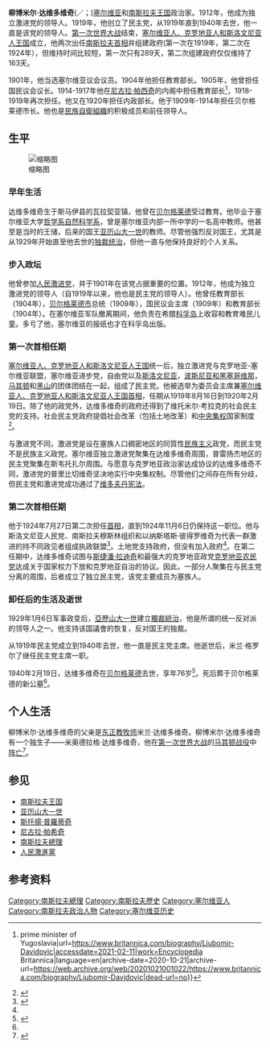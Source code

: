 {{Infobox officeholder
|name			= 柳博米尔·达维多维奇<br>Љубомир Давидовић
|image			= Љубомир Давидовић.jpg
|office1		= {{YUG-1918}}第2任[[南斯拉夫总理|總理]]
|term_start1		=1919年8月16日
|term_end1		=1920年2月19日
|monarch1		= [[彼得一世_(塞尔维亚)|彼得一世]]
|predecessor1		= [[斯托揚·普羅蒂奇|斯托揚·普羅蒂奇]]
|successor1		= [[斯托揚·普羅蒂奇|斯托揚·普羅蒂奇]]
|term_start2		= 1924年7月27日
|term_end2		= 1924年11月6日
|monarch2		= [[亞歷山大一世_(南斯拉夫)|亚历山大一世]]
|predecessor2		= [[尼古拉·帕希奇|尼古拉·帕希奇]]
|successor2		= [[尼古拉·帕希奇|尼古拉·帕希奇]]
|birth_date		= {{birth date|1863|12|24|df=y}}
|birth_place		= {{flag|Principality of Serbia}}[[斯马伊县瓦拉契亚|斯马伊县瓦拉契亚]]
|death_date		= {{Death date and age|1940|2|19|1863|12|24|df=y}}
|death_place		= {{YUG-1918}}[[贝尔格莱德|贝尔格莱德]]
|party			= [[人民激進黨|人民激進黨]]
[[独立激进党|独立激进党]]
[[民主党(南斯拉夫王国)|民主党]]
}}
'''柳博米尔·达维多维奇'''({{lang-sr-Latn|Ljubomir Davidović}}／{{lang-sr-cyr|Љубомир Давидовић}}；{{Bd|1863年12月24日||1940年2月19日}})[[塞尔维亚|塞尔维亚]]和[[南斯拉夫王国|南斯拉夫王国]]政治家。1912年，他成为独立激进党的领导人。1919年，他创立了民主党，从1919年直到1940年去世，他一直是该党的领导人。[[第一次世界大战|第一次世界大战]]结束，[[塞尔维亚人、克罗地亚人和斯洛文尼亚人王国|塞尔维亚人、克罗地亚人和斯洛文尼亚人王国]]成立，他两次出任[[南斯拉夫總理|南斯拉夫首相]]并组建政府(第一次在1919年，第二次在1924年），但维持时间比较短，第一次只有289天，第二次组建政府仅仅维持了163天。

1901年，他当选塞尔维亚议会议员。1904年他担任教育部长。1905年，他曾担任国民议会议长。1914-1917年他在[[尼古拉·帕希奇|尼古拉·帕西奇]]的内阁中担任教育部长<ref>{{Cite web|title=Ljubomir Davidović {{!}} prime minister of Yugoslavia|url=https://www.britannica.com/biography/Ljubomir-Davidovic|accessdate=2021-02-11|work=Encyclopedia Britannica|language=en|archive-date=2020-10-21|archive-url=https://web.archive.org/web/20201021001022/https://www.britannica.com/biography/Ljubomir-Davidovic|dead-url=no}}</ref>，1918-1919年再次担任。他又在1920年担任内政部长。他于1909年-1914年担任贝尔格莱德市长。他也是[[民族自衛組織|民族自衛組織]]的积极成员和前任领导人。

==生平==
[[File:Ljubomir_Davidović.JPG|缩略图]]
===早年生活===
达维多维奇生于斯马伊县的瓦拉契亚镇，他曾在[[贝尔格莱德|贝尔格莱德]]受过教育。他毕业于塞尔维亚大学[[哲學系|哲学系]][[自然科学|自然科学系]]，曾是塞尔维亚内部一所中学的一名高中教师。他甚至是当时的王储，后来的国王[[亞歷山大一世_(南斯拉夫)|亚历山大一世]]的教师。尽管他强烈反对国王，尤其是从1929年开始直至他去世的[[1月6日独裁|独裁统治]]，但他一直与他保持良好的个人关系。
===步入政坛===
他曾参加[[人民激進黨|人民激进党]]，并于1901年在该党占据重要的位置。1912年，他成为独立激进党的领导人（自1919年以来，他也是民主党的领导人）。他曾任教育部长（1904年），[[贝尔格莱德|贝尔格莱德市]]总统（1909年），国民议会主席（1909年）和教育部长（1904年）。在塞尔维亚军队撤离期间，他负责在希腊[[克基拉島|科孚岛]]上收容和教育难民儿童。多亏了他，塞尔维亚的报纸也才在科孚岛出版。
===第一次首相任期===
[[塞尔维亚人、克罗地亚人和斯洛文尼亚人王国|塞尔维亚人、克罗地亚人和斯洛文尼亚人王国]]统一后，独立激进党与克罗地亚-塞尔维亚联盟，塞尔维亚进步党，自由党以及[[斯洛文尼亚|斯洛文尼亚]]，[[波斯尼亚和黑塞哥维那|波斯尼亚和黑塞哥维那]]，[[北马其顿|马其顿]]和[[蒙特內哥羅|黑山]]的团体团结在一起，组成了民主党。他被选举为委员会主席兼[[南斯拉夫總理|塞尔维亚人、克罗地亚人和斯洛文尼亚人王国首相]]，任期从1919年8月16日到1920年2月19日。除了他的政党外，达维多维奇的政府还得到了维托米尔·考拉克的社会民主党的支持。社会民主党政府提倡社会改革（包括土地改革）和[[中央集权|中央集权]]国家制度<ref>{{Cite book|title=Petranović 1988, стр.|last=Petranović|first=Istorija Jugoslavije 1918-1988|publisher=|year=1988|isbn=|location=|pages=95}}</ref>。

与激进党不同，激进党是设在塞族人口稠密地区的同質性[[民族主义|民族主义]]政党，而民主党不是民族主义政党。塞尔维亚独立激进党聚集在达维多维奇周围，普雷扬杰地区的民主党聚集在斯韦托扎尔周围。与愿意与克罗地亚政治家达成协议的达维多维奇不同，激进党的普里比切维奇坚决地实行中央集权制。尽管他们之间存在所有分歧，但民主党和激进党成功通过了[[维多夫丹宪法|维多夫丹宪法]]。
===第二次首相任期===
他于1924年7月27日第二次担任[[南斯拉夫總理|首相]]，直到1924年11月6日仍保持这一职位。他与斯洛文尼亚人民党、南斯拉夫穆斯林组织和以纳斯塔斯·彼得罗维奇为代表一群激进的持不同政见者组成执政联盟<ref name=":1">{{Cite book|title=Fogelquist 2011, стр. 248.|last=Fogelquist|first=Politics and Economic Policy in Yugoslavia, 1918-1929|publisher=|year=|isbn=978-1-257-94299-2|location=|pages=248}}</ref>。土地党支持政府，但没有加入政府<ref name=":1" />。在第二任期中，达维多维奇试图与[[斯捷潘·拉迪奇|斯捷潘·拉迪奇]]和最强大的克罗地亚政党[[克罗地亚农民党|克罗地亚农民党]]达成关于国家权力下放和克罗地亚自治的协议。因此，一部分人聚集在与民主党分离的{{le|斯韦托扎尔·普里比切维奇|Svetozar Pribićević}}周围，后者成立了独立民主党，该党主要成员为塞族人。

===卸任后的生活及逝世===
1929年1月6日军事政变后，[[亞歷山大一世_(南斯拉夫)|亞歷山大一世]]建立[[1月6日獨裁|獨裁統治]]，他是所谓的统一反对派的领导人之一。他支持该国議會的恢复，反对国王的独裁。

从1919年民主党成立到1940年去世，他一直是民主党主席。他逝世后，米兰·格罗尔了继任民主党主席一职。

1940年2月19日，达维多维奇在[[贝尔格莱德|贝尔格莱德]]去世，享年76岁<ref name=":0">{{Cite web|title=Ljubomir Davidovic (1863-1940) - Find A Grave...|url=https://www.findagrave.com/memorial/8283869/ljubomir-davidovic|accessdate=2021-02-11|work=www.findagrave.com|language=en|archive-date=2021-02-13|archive-url=https://web.archive.org/web/20210213011039/https://www.findagrave.com/memorial/8283869/ljubomir-davidovic|dead-url=no}}</ref>。死后葬于贝尔格莱德的新公墓<ref name=":0" />。

==个人生活==
柳博米尔·达维多维奇的父亲是[[东正教|东正教]][[牧师|牧师]]米兰·达维多维奇。柳博米尔·达维多维奇有一个独生子——米奥德拉格·达维多维奇，他在[[第一次世界大战|第一次世界大战]]的[[馬其頓戰役|马其顿战役]]中[[阵亡|阵亡]]<ref>{{Cite web|title=Čitač knjiga|url=https://digitalna.nb.rs/wb/NBS/novine/vreme/1940/02/20#page/4/mode/1up|accessdate=2021-02-11|work=digitalna.nb.rs|archive-date=2020-11-02|archive-url=https://web.archive.org/web/20201102164556/https://digitalna.nb.rs/wb/NBS/novine/vreme/1940/02/20#page/4/mode/1up|dead-url=no}}</ref>。

==参见==
*[[南斯拉夫王国|南斯拉夫王国]]
*[[亞歷山大一世_(南斯拉夫)|亚历山大一世]]
*[[斯托揚·普羅蒂奇|斯托揚·普羅蒂奇]]
*[[尼古拉·帕希奇|尼古拉·帕希奇]]
*[[南斯拉夫總理|南斯拉夫總理]]
*[[人民激進黨|人民激進黨]]

== 参考资料 ==
{{reflist}}
{{start box}}
{{succession box | 1=[[斯托揚·普羅蒂奇|斯托揚·普羅蒂奇]] | 2=[[斯托揚·普羅蒂奇|斯托揚·普羅蒂奇]]| 3=[[南斯拉夫總理|南斯拉夫總理]] | 4=1918-20}}
{{succession box | 1=[[尼古拉·帕希奇|尼古拉·帕希奇]] | 2=[[尼古拉·帕希奇|尼古拉·帕希奇]] | 3=南斯拉夫總理 | 4=1924年}}
{{end box}}
[[Category:南斯拉夫總理|Category:南斯拉夫總理]]
[[Category:南斯拉夫歷史|Category:南斯拉夫歷史]] 
[[Category:塞尔维亚人|Category:塞尔维亚人]] 
[[Category:南斯拉夫政治人物|Category:南斯拉夫政治人物]] 
[[Category:塞尔维亚历史|Category:塞尔维亚历史]]